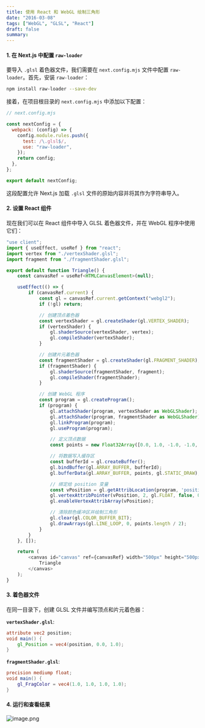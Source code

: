 ```yaml
---
title: 使用 React 和 WebGL 绘制三角形
date: "2016-03-08"
tags: ["WebGL", "GLSL", "React"]
draft: false
summary:
---
```


#### 1. 在 Next.js 中配置 `raw-loader`

要导入 `.glsl` 着色器文件，我们需要在 `next.config.mjs` 文件中配置 `raw-loader`。首先，安装 `raw-loader`：

```bash
npm install raw-loader --save-dev
```

接着，在项目根目录的 `next.config.mjs` 中添加以下配置：

```javascript
// next.config.mjs

const nextConfig = {
  webpack: (config) => {
    config.module.rules.push({
      test: /\.glsl$/,
      use: "raw-loader",
    });
    return config;
  },
};

export default nextConfig;
```

这段配置允许 Next.js 加载 `.glsl` 文件的原始内容并将其作为字符串导入。

#### 2. 设置 React 组件

现在我们可以在 React 组件中导入 GLSL 着色器文件，并在 WebGL 程序中使用它们：

```javascript
"use client";
import { useEffect, useRef } from "react";
import vertex from "./vertexShader.glsl";
import fragment from "./fragmentShader.glsl";

export default function Triangle() {
    const canvasRef = useRef<HTMLCanvasElement>(null);

    useEffect(() => {
        if (canvasRef.current) {
            const gl = canvasRef.current.getContext("webgl2");
            if (!gl) return;

            // 创建顶点着色器
            const vertexShader = gl.createShader(gl.VERTEX_SHADER);
            if (vertexShader) {
                gl.shaderSource(vertexShader, vertex);
                gl.compileShader(vertexShader);
            }

            // 创建片元着色器
            const fragmentShader = gl.createShader(gl.FRAGMENT_SHADER);
            if (fragmentShader) {
                gl.shaderSource(fragmentShader, fragment);
                gl.compileShader(fragmentShader);
            }

            // 创建 WebGL 程序
            const program = gl.createProgram();
            if (program) {
                gl.attachShader(program, vertexShader as WebGLShader);
                gl.attachShader(program, fragmentShader as WebGLShader);
                gl.linkProgram(program);
                gl.useProgram(program);

                // 定义顶点数据
                const points = new Float32Array([0.0, 1.0, -1.0, -1.0, 1.0, -1.0]);

                // 将数据写入缓存区
                const bufferId = gl.createBuffer();
                gl.bindBuffer(gl.ARRAY_BUFFER, bufferId);
                gl.bufferData(gl.ARRAY_BUFFER, points, gl.STATIC_DRAW);

                // 绑定给 position 变量
                const vPosition = gl.getAttribLocation(program, 'position');
                gl.vertexAttribPointer(vPosition, 2, gl.FLOAT, false, 0, 0);
                gl.enableVertexAttribArray(vPosition);

                // 清除颜色缓冲区并绘制三角形
                gl.clear(gl.COLOR_BUFFER_BIT);
                gl.drawArrays(gl.LINE_LOOP, 0, points.length / 2);
            }
        }
    }, []);

    return (
        <canvas id="canvas" ref={canvasRef} width="500px" height="500px">
            Triangle
        </canvas>
    );
}
```

#### 3. 着色器文件

在同一目录下，创建 GLSL 文件并编写顶点和片元着色器：

**`vertexShader.glsl`**:

```glsl
attribute vec2 position;
void main() {
    gl_Position = vec4(position, 0.0, 1.0);
}

```

**`fragmentShader.glsl`**:

```glsl
precision mediump float;
void main() {
    gl_FragColor = vec4(1.0, 1.0, 1.0, 1.0);
}
```

#### 4. 运行和查看结果

![image.png](https://p0-xtjj-private.juejin.cn/tos-cn-i-73owjymdk6/ae67f63444244d729c8a46847123a4e4~tplv-73owjymdk6-jj-mark-v1:0:0:0:0:5o6Y6YeR5oqA5pyv56S-5Yy6IEAgcHp6eg==:q75.awebp?policy=eyJ2bSI6MywidWlkIjoiMTM4MDY0MjMzNjAyNjgxMyJ9&rk3s=f64ab15b&x-orig-authkey=f32326d3454f2ac7e96d3d06cdbb035152127018&x-orig-expires=1734229623&x-orig-sign=3AD%2FKpqDVxB%2FntVbTsmhLvDUExE%3D)
